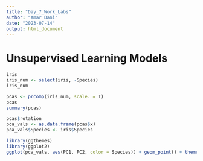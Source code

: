 ```yaml
---
title: "Day_7_Work_Labs"
author: "Amar Dani"
date: "2023-07-14"
output: html_document
---
```

# Unsupervised Learning Models

```r
iris
iris_num <- select(iris, -Species)
iris_num
```
```r
pcas <- prcomp(iris_num, scale. = T)
pcas
summary(pcas)
```
```r
pcas$rotation
pca_vals <- as.data.frame(pcas$x)
pca_vals$Species <- iris$Species
```
```r
library(ggthemes)
library(ggplot2)
ggplot(pca_vals, aes(PC1, PC2, color = Species)) + geom_point() + theme_minimal()
```


